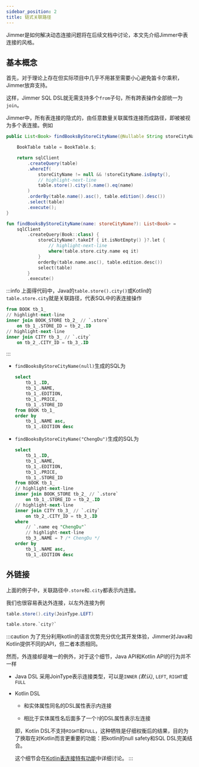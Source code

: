 ```yaml
---
sidebar_position: 2
title: 链式关联路径
---
```



Jimmer是如何解决动态连接问题将在后续文档中讨论，本文先介绍Jimmer中表连接的风格。

## 基本概念

首先，对于理论上存在但实际项目中几乎不用甚至需要小心避免笛卡尔乘积，Jimmer放弃支持。

这样，Jimmer SQL DSL就无需支持多个`from`子句，所有跨表操作全部统一为`join`。

Jimmer中，所有表连接的隐式的，由任意数量关联属性连接而成路径，即被被视为多个表连接。例如

<Tabs groupId="language">
<TabItem value="java" label="Java">

```java
public List<Book> findBooksByStoreCityName(@Nullable String storeCityName) {

    BookTable table = BookTable.$;

    return sqlClient
        .createQuery(table)
        .whereIf(
            storeCityName != null && !storeCityName.isEmpty(),
            // highlight-next-line
            table.store().city().name().eq(name)
        )
        .orderBy(table.name().asc(), table.edition().desc())
        .select(table)
        .execute();
}
```

</TabItem>
<TabItem value="kotlin" label="Kotlin">

```kotlin
fun findBooksByStoreCityName(name: storeCityName?): List<Book> =
    sqlClient
        .createQuery(Book::class) {
            storeCityName?.takeIf { it.isNotEmpty() }?.let {
                // highlight-next-line
                where(table.store.city.name eq it)
            }
            orderBy(table.name.asc(), table.edition.desc())
            select(table)
        }
        .execute()
```

</TabItem>
</Tabs>

:::info
上面得代码中，Java的`table.store().city()`或Kotlin的`table.store.city`就是关联路径，代表SQL中的表连接操作

```sql
from BOOK tb_1_
// highlight-next-line
inner join BOOK_STORE tb_2_ // `.store`
    on tb_1_.STORE_ID = tb_2_.ID
// highlight-next-line
inner join CITY tb_3_ // `.city`
    on tb_2_.CITY_ID = tb_3_.ID

```
:::

-   `findBooksByStoreCityName(null)`生成的SQL为

    ```sql
    select
        tb_1_.ID,
        tb_1_.NAME,
        tb_1_.EDITION,
        tb_1_.PRICE,
        tb_1_.STORE_ID
    from BOOK tb_1_
    order by
        tb_1_.NAME asc,
        tb_1_.EDITION desc
    ```

-   `findBooksByStoreCityName("ChengDu")`生成的SQL为

    ```sql
    select
        tb_1_.ID,
        tb_1_.NAME,
        tb_1_.EDITION,
        tb_1_.PRICE,
        tb_1_.STORE_ID
    from BOOK tb_1_
    // highlight-next-line
    inner join BOOK_STORE tb_2_ // `.store`
        on tb_1_.STORE_ID = tb_2_.ID
    // highlight-next-line 
    inner join CITY tb_3_ // `.city`
        on tb_2_.CITY_ID = tb_3_.ID
    where 
        // `.name eq "ChengDu"`
        // highlight-next-line 
        tb_3_.NAME = ? /* ChengDu */
    order by
        tb_1_.NAME asc,
        tb_1_.EDITION desc
    ```

## 外链接

上面的例子中，关联路径中`.store`和`.city`都表示内连接。

我们也很容易表达外连接，以左外连接为例

<Tabs groupId="language">
<TabItem value="java" label="Java">

```java
table.store().city(JoinType.LEFT)
```

</TabItem>
<TabItem value="kotlin" label="Kotlin">

```kotlin
table.store.`city?`
```

</TabItem>
</Tabs>

:::caution
为了充分利用kotlin的语言优势充分优化其开发体验，Jimmer对Java和Kotlin提供不同的API，但二者本质相同。

然而，外连接却是唯一的例外，对于这个细节，Java API和Kotlin API的行为并不一样

-   Java DSL
    采用JoinType表示连接类型，可以是`INNER` *(默认)*, `LEFT`, `RIGHT`或`FULL`

-   Kotlin DSL

    -   和实体属性同名的DSL属性表示内连接

    -   相比于实体属性名后面多了一个`?`的DSL属性表示左连接

    即，Kotlin DSL不支持`RIGHT`和`FULL`，这种牺牲是仔细权衡后的结果，目的为了换取在对Kotlin而言更重要的功能：把kotlin的null safety和SQL DSL完美结合。

    这个细节会在[Kotlin表连接特有功能](./kotlin-join)中详细讨论。
:::

